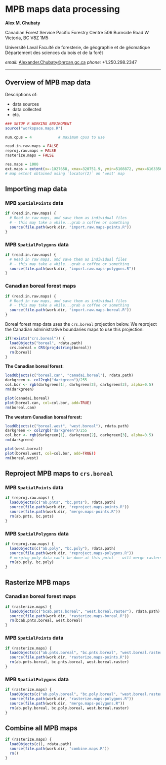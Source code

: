# MPB maps data processing

**Alex M. Chubaty**

Canadian Forest Service
Pacific Forestry Centre
506 Burnside Road W
Victoria, BC V8Z 1M5

Université Laval
Faculté de foresterie, de géographie et de géomatique
Département des sciences du bois et de la forêt

*email:* [Alexander.Chubaty@nrcan.gc.ca][1]
*phone:* +1.250.298.2347

[1]: <mailto:Alexander.Chubaty@nrcan.gc.ca>

------------------------------------------------------------------

## Overview of MPB map data

Descriptions of:

- data sources
- data collected
- etc.

```r
### SETUP R WORKING ENVIROMENT
source("workspace.maps.R")

num.cpus = 4            # maximum cpus to use

read.in.raw.maps = FALSE
reproj.raw.maps = FALSE
rasterize.maps = FALSE

res.maps = 1000
ext.maps = extent(x=-1027658, xmax=320751.9, ymin=5108872, ymax=6163350)
# map extent obtained using `locator(2)` on 'west' map
```

## Importing map data

### MPB `SpatialPoints` data

```r
if (read.in.raw.maps) {
  # Read in raw maps, and save them as individual files
  # - this may take a while...grab a coffee or something
  source(file.path(work.dir, "import.raw.maps-points.R"))
}
```

### MPB `SpatialPolygons` data

```r
if (read.in.raw.maps) {
  # Read in raw maps, and save them as individual files
  # - this may take a while...grab a coffee or something
  source(file.path(work.dir, "import.raw.maps-polygons.R"))
}
```

### Canadian boreal forest maps

```r
if (read.in.raw.maps) {
  # Read in raw maps, and save them as individual files
  # - this may take a while...grab a coffee or something
  source(file.path(work.dir, "import.raw.maps-boreal.R"))
}
```

Boreal forest map data uses the `crs.boreal` projection below. We reproject the Canadian administrative boundaries maps to use this projection:

```r
if(!exists("crs.boreal")) {
  loadObjects("boreal", rdata.path)
  crs.boreal = CRS(proj4string(boreal))
  rm(boreal)
}
```

**The Canadian boreal forest:**

```r
loadObjects(c("boreal.can", "canada1.boreal"), rdata.path)
darkgreen <- col2rgb("darkgreen")/255
col.bor <- rgb(darkgreen[1], darkgreen[2], darkgreen[3], alpha=0.5)
rm(darkgreen)

plot(canada1.boreal)
plot(boreal.can, col=col.bor, add=TRUE)
rm(boreal.can)
```

**The western Canadian boreal forest:**

```r
loadObjects(c("boreal.west", "west.boreal"), rdata.path)
darkgreen <- col2rgb("darkgreen")/255
col.bor <- rgb(darkgreen[1], darkgreen[2], darkgreen[3], alpha=0.5)
rm(darkgreen)

plot(west.boreal)
plot(boreal.west, col=col.bor, add=TRUE))
rm(boreal.west)
```

## Reproject MPB maps to `crs.boreal`

### MPB `SpatialPoints` data

```r
if (reproj.raw.maps) {
  loadObjects(c("ab.pnts", "bc.pnts"), rdata.path)
  source(file.path(work.dir, "reproject.maps-points.R"))
  source(file.path(work.dir, "merge.maps-points.R"))
  rm(ab.pnts, bc.pnts)
}
```

### MPB `SpatialPolygons` data

```r
if (reproj.raw.maps) {
  loadObjects(c("ab.poly", "bc.poly"), rdata.path)
  source(file.path(work.dir, "reproject.maps-polygons.R"))
  # merging poly data can't be done at this point -- will merge rasters
  rm(ab.poly, bc.poly)
}
```

## Rasterize MPB maps

### Canadian boreal forest maps

```r
if (rasterize.maps) {
  loadObjects(c("bcab.pnts.boreal", "west.boreal.raster"), rdata.path)
  source(file.path(work.dir, "rasterize.maps-boreal.R"))
  rm(bcab.pnts.boreal, west.boreal)
}
```

### MPB `SpatialPoints` data

```r
if (rasterize.maps) {
  loadObjects(c("ab.pnts.boreal", "bc.pnts.boreal", "west.boreal.raster"), rdata.path)
  source(file.path(work.dir, "rasterize.maps-points.R"))
  rm(ab.pnts.boreal, bc.pnts.boreal, west.boreal.raster)
}
```

### MPB `SpatialPolygons` data

```r
if (rasterize.maps) {
  loadObjects(c("ab.poly.boreal", "bc.poly.boreal", "west.boreal.raster"), rdata.path)
  source(file.path(work.dir, "rasterize.maps-polygons.R"))
  source(file.path(work.dir, "merge.maps-polygons.R"))
  rm(ab.poly.boreal, bc.poly.boreal, west.boreal.raster)
}
```

## Combine all MPB maps

```r
if (rasterize.maps) {
  loadObjects(c(), rdata.path)
  source(file.path(work.dir, "combine.maps.R"))
  rm()
}
```
